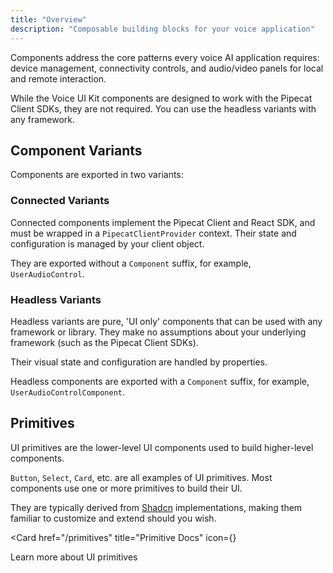 ```yaml
---
title: "Overview"
description: "Composable building blocks for your voice application"
---
```


Components address the core patterns every voice AI application requires: device management, connectivity controls, and audio/video panels for local and remote interaction.

<Callout title="Not building with Pipecat?">
  While the Voice UI Kit components are designed to work with the Pipecat Client
  SDKs, they are not required. You can use the headless variants with any
  framework.
</Callout>

## Component Variants

Components are exported in two variants:

### Connected Variants

Connected components implement the Pipecat Client and React SDK, and must be wrapped in a `PipecatClientProvider` context. Their state and configuration is managed by your client object.

They are exported without a `Component` suffix, for example, `UserAudioControl`.

### Headless Variants

Headless variants are pure, 'UI only' components that can be used with any framework or library. They make no assumptions about your underlying framework (such as the Pipecat Client SDKs).

Their visual state and configuration are handled by properties.

Headless components are exported with a `Component` suffix, for example, `UserAudioControlComponent`.

## Primitives

UI primitives are the lower-level UI components used to build higher-level components.

`Button`, `Select`, `Card`, etc. are all examples of UI primitives. Most components use one or more primitives to build their UI.

They are typically derived from [Shadcn](https://ui.shadcn.com/) implementations, making them familiar to customize and extend should you wish.

<Card
  href="/primitives"
  title="Primitive Docs"
  icon={<Blocks className="text-blue-300" />}
>
  Learn more about UI primitives
</Card>
